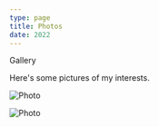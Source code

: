 ```yaml
---
type: page
title: Photos
date: 2022
---
```


Gallery

Here's some pictures of my interests.


<Image
  src="public/images/gaming.jpg"
  alt="Photo"
  width={1125}
  height={750}
  priority
  className="next-image"
/>


<Image
  src="/images/photo.jpg"
  alt="Photo"
  width={1125}
  height={750}
  priority
  className="next-image"
/>

